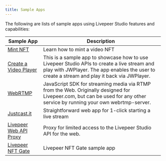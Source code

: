 ```yaml
---
title: Sample Apps
---
```


The following are lists of sample apps using Livepeer Studio features and capabilities:

| Sample App                                                                                                | Description | 
| -------------------------------------------------------------------------------------------------------------- | ---------- | 
| [Mint NFT](https://github.com/codentell/video-nft-sample)  |  Learn how to mint a video NFT                   |                                                                             |
| [Create a Video Player](https://github.com/livepeer/livepeer-jwplayer-demo) |     This is a sample app to showcase how to use Livepeer Studio APIs to create a live stream and play with JWPlayer. The app enables the user to create a stream and play it back via JWPlayer.     |                                        |
| [WebRTMP](https://github.com/livepeer/webrtmp-sdk ) |  JavaScript SDK for streaming media via RTMP from the Web. Originally designed for Livepeer.com, but can be used for any other service by running your own webrtmp-server. | 
| [Justcast.it](https://github.com/victorges/justcast.it) | Straightforward web app for 1-click starting a live stream |
| [Livepeer Web API Proxy](https://github.com/victorges/livepeer-web-api-proxy) | Proxy for limited access to the Livepeer Studio API for the web. | 
| [Livepeer NFT Gate](https://github.com/livepeer/livepeer-nft-gate-example) | Livepeer NFT Gate sample app |

